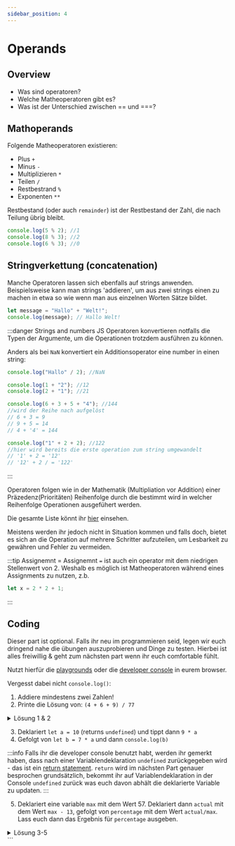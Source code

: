```yaml
---
sidebar_position: 4
---
```


# Operands

## Overview

- Was sind operatoren?
- Welche Matheoperatoren gibt es?
- Was ist der Unterschied zwischen == und ===?

## Mathoperands

Folgende Matheoperatoren existieren:

- Plus `+`
- Minus `-`
- Multiplizieren `*`
- Teilen `/`
- Restbestrand `%`
- Exponenten `**`

Restbestand (oder auch `remainder`) ist der Restbestand der Zahl, die nach Teilung
übrig bleibt.

```js
console.log(5 % 2); //1
console.log(8 % 3); //2
console.log(6 % 3); //0
```

## Stringverkettung (concatenation)

Manche Operatoren lassen sich ebenfalls auf strings anwenden.
Beispielsweise kann man strings 'addieren', um aus zwei strings einen zu machen in etwa
so wie wenn man aus einzelnen Worten Sätze bildet.

```js
let message = "Hallo" + "Welt!";
console.log(message); // Hallo Welt!
```

:::danger Strings and numbers
JS Operatoren konvertieren notfalls die Typen der Argumente, um die Operationen trotzdem
ausführen zu können.

Anders als bei `NaN` konvertiert ein Additionsoperator eine number in einen string:

```js
console.log("Hallo" / 2); //NaN

console.log(1 + "2"); //12
console.log(2 + "1"); //21

console.log(6 + 3 + 5 + "4"); //144
//wird der Reihe nach aufgelöst
// 6 + 3 = 9
// 9 + 5 = 14
// 4 + '4' = 144

console.log("1" + 2 + 2); //122
//hier wird bereits die erste operation zum string umgewandelt
// '1' + 2 = '12'
// '12' + 2 / = '122'
```

:::

Operatoren folgen wie in der Mathematik (Multipliation vor Addition) einer Präzedenz(Prioritäten) Reihenfolge durch
die bestimmt wird in welcher Reihenfolge Operationen ausgefühert werden.

Die gesamte Liste könnt ihr [hier](https://developer.mozilla.org/de/docs/Web/JavaScript/Reference/Operators/Operator_Precedence#tabelle)
einsehen.

Meistens werden ihr jedoch nicht in Situation kommen und falls doch, bietet es sich an die
Operation auf mehrere Schritter aufzuteilen, um Lesbarkeit zu gewähren und Fehler zu vermeiden.

:::tip Assignemnt =
Assignemnt `=` ist auch ein operator mit dem niedrigen Stellenwert von 2. Weshalb es möglich ist
Matheoperatoren während eines Assignments zu nutzen, z.b.

```js
let x = 2 * 2 + 1;
```

:::

## Coding

Dieser part ist optional. Falls ihr neu im programmieren seid, legen wir euch dringend nahe die übungen auszuprobieren und Dinge zu testen.
Hierbei ist alles freiwillig & geht zum nächsten part wenn ihr euch comfortable fühlt.

Nutzt hierfür die [playgrounds](../intro#intro) oder die [developer console](./variables#html) in eurem browser.

Vergesst dabei nicht `console.log()`:

1.  Addiere mindestens zwei Zahlen!
2.  Printe die Lösung von: `(4 + 6 + 9) / 77`

<details>
<summary>Lösung 1 & 2</summary>
Answer for 2. should be approximately 0.24675

Solutions on jsBin

![solution jsbin](../../static/solutions/js-bin-1-2.jpg)

Solutions with developer console

![solution developer console](../../static/solutions/console-1-2.png)

</details>

3. Deklariert `let a = 10` (returns `undefined`) und tippt dann `9 * a`
4. Gefolgt von `let b = 7 * a` und dann `console.log(b)`

:::info
Falls ihr die developer console benutzt habt, werden ihr gemerkt haben, dass nach einer Variablendeklaration `undefined`
zurückgegeben wird - das ist ein [return statement](https://developer.mozilla.org/de/docs/Web/JavaScript/Reference/Statements/return).
`return` wird im nächsten Part genauer besprochen grundsätzlich, bekommt ihr auf Variablendeklaration in der Console `undefined` zurück was euch davon abhält die deklarierte Variable zu updaten.
:::

5. Deklariert eine variable `max` mit dem Wert 57. Deklariert dann `actual` mit dem Wert
   `max - 13`, gefolgt von `percentage` mit dem Wert `actual/max`.
   Lass euch dann das Ergebnis für `percentage` ausgeben.

<details>
<summary>Lösung 3-5</summary>
Solutions on jsBin

![solution jsbin](../../static/solutions/js-bin-4-6.png)

Solutions with developer console

![solution developer console](../../static/solutions/console-4-6.png)

</details>
```
